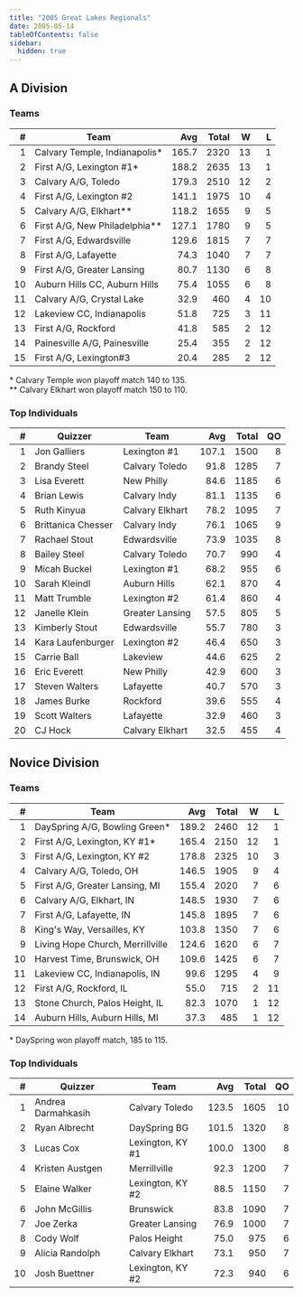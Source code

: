 ```yaml
---
title: "2005 Great Lakes Regionals"
date: 2005-05-14
tableOfContents: false
sidebar:
  hidden: true
---
```


## A Division

### Teams

|    # | Team                          |   Avg | Total |    W |    L |
| ---: | ----------------------------- | ----: | ----: | ---: | ---: |
|    1 | Calvary Temple, Indianapolis* | 165.7 |  2320 |   13 |    1 |
|    2 | First A/G, Lexington #1*      | 188.2 |  2635 |   13 |    1 |
|    3 | Calvary A/G, Toledo           | 179.3 |  2510 |   12 |    2 |
|    4 | First A/G, Lexington #2       | 141.1 |  1975 |   10 |    4 |
|    5 | Calvary A/G, Elkhart**        | 118.2 |  1655 |    9 |    5 |
|    6 | First A/G, New Philadelphia** | 127.1 |  1780 |    9 |    5 |
|    7 | First A/G, Edwardsville       | 129.6 |  1815 |    7 |    7 |
|    8 | First A/G, Lafayette          |  74.3 |  1040 |    7 |    7 |
|    9 | First A/G, Greater Lansing    |  80.7 |  1130 |    6 |    8 |
|   10 | Auburn Hills CC, Auburn Hills |  75.4 |  1055 |    6 |    8 |
|   11 | Calvary A/G, Crystal Lake     |  32.9 |   460 |    4 |   10 |
|   12 | Lakeview CC, Indianapolis     |  51.8 |   725 |    3 |   11 |
|   13 | First A/G, Rockford           |  41.8 |   585 |    2 |   12 |
|   14 | Painesville A/G, Painesville  |  25.4 |   355 |    2 |   12 |
|   15 | First A/G, Lexington#3        |  20.4 |   285 |    2 |   12 |

\* Calvary Temple won playoff match 140 to 135.\
\*\* Calvary Elkhart won playoff match 150 to 110.

### Top Individuals

|    # | Quizzer            | Team            |   Avg | Total |   QO |
| ---: | ------------------ | --------------- | ----: | ----: | ---: |
|    1 | Jon Galliers       | Lexington #1    | 107.1 |  1500 |    8 |
|    2 | Brandy Steel       | Calvary Toledo  |  91.8 |  1285 |    7 |
|    3 | Lisa Everett       | New Philly      |  84.6 |  1185 |    6 |
|    4 | Brian Lewis        | Calvary Indy    |  81.1 |  1135 |    6 |
|    5 | Ruth Kinyua        | Calvary Elkhart |  78.2 |  1095 |    7 |
|    6 | Brittanica Chesser | Calvary Indy    |  76.1 |  1065 |    9 |
|    7 | Rachael Stout      | Edwardsville    |  73.9 |  1035 |    8 |
|    8 | Bailey Steel       | Calvary Toledo  |  70.7 |   990 |    4 |
|    9 | Micah Buckel       | Lexington #1    |  68.2 |   955 |    6 |
|   10 | Sarah Kleindl      | Auburn Hills    |  62.1 |   870 |    4 |
|   11 | Matt Trumble       | Lexington #2    |  61.4 |   860 |    4 |
|   12 | Janelle Klein      | Greater Lansing |  57.5 |   805 |    5 |
|   13 | Kimberly Stout     | Edwardsville    |  55.7 |   780 |    3 |
|   14 | Kara Laufenburger  | Lexington #2    |  46.4 |   650 |    3 |
|   15 | Carrie Ball        | Lakeview        |  44.6 |   625 |    2 |
|   16 | Eric Everett       | New Philly      |  42.9 |   600 |    3 |
|   17 | Steven Walters     | Lafayette       |  40.7 |   570 |    3 |
|   18 | James Burke        | Rockford        |  39.6 |   555 |    4 |
|   19 | Scott Walters      | Lafayette       |  32.9 |   460 |    3 |
|   20 | CJ Hock            | Calvary Elkhart |  32.5 |   455 |    4 |

## Novice Division

### Teams

|    # | Team                             |   Avg | Total |    W |    L |
| ---: | -------------------------------- | ----: | ----: | ---: | ---: |
|    1 | DaySpring A/G, Bowling Green*    | 189.2 |  2460 |   12 |    1 |
|    2 | First A/G, Lexington, KY #1*     | 165.4 |  2150 |   12 |    1 |
|    3 | First A/G, Lexington, KY #2      | 178.8 |  2325 |   10 |    3 |
|    4 | Calvary A/G, Toledo, OH          | 146.5 |  1905 |    9 |    4 |
|    5 | First A/G, Greater Lansing, MI   | 155.4 |  2020 |    7 |    6 |
|    6 | Calvary A/G, Elkhart, IN         | 148.5 |  1930 |    7 |    6 |
|    7 | First A/G, Lafayette, IN         | 145.8 |  1895 |    7 |    6 |
|    8 | King's Way, Versailles, KY       | 103.8 |  1350 |    7 |    6 |
|    9 | Living Hope Church, Merrillville | 124.6 |  1620 |    6 |    7 |
|   10 | Harvest Time, Brunswick, OH      | 109.6 |  1425 |    6 |    7 |
|   11 | Lakeview CC, Indianapolis, IN    |  99.6 |  1295 |    4 |    9 |
|   12 | First A/G, Rockford, IL          |  55.0 |   715 |    2 |   11 |
|   13 | Stone Church, Palos Height, IL   |  82.3 |  1070 |    1 |   12 |
|   14 | Auburn Hills, Auburn Hills, MI   |  37.3 |   485 |    1 |   12 |

\* DaySpring won playoff match, 185 to 115.

### Top Individuals

|    # | Quizzer            | Team             |   Avg | Total |   QO |
| ---: | ------------------ | ---------------- | ----: | ----: | ---: |
|    1 | Andrea Darmahkasih | Calvary Toledo   | 123.5 |  1605 |   10 |
|    2 | Ryan Albrecht      | DaySpring BG     | 101.5 |  1320 |    8 |
|    3 | Lucas Cox          | Lexington, KY #1 | 100.0 |  1300 |    8 |
|    4 | Kristen Austgen    | Merrillville     |  92.3 |  1200 |    7 |
|    5 | Elaine Walker      | Lexington, KY #2 |  88.5 |  1150 |    7 |
|    6 | John McGillis      | Brunswick        |  83.8 |  1090 |    7 |
|    7 | Joe Zerka          | Greater Lansing  |  76.9 |  1000 |    7 |
|    8 | Cody Wolf          | Palos Height     |  75.0 |   975 |    6 |
|    9 | Alicia Randolph    | Calvary Elkhart  |  73.1 |   950 |    7 |
|   10 | Josh Buettner      | Lexington, KY #2 |  72.3 |   940 |    6 |

